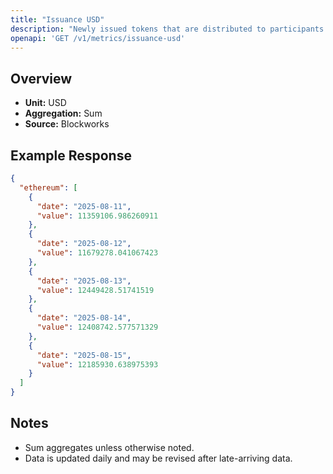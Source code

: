 ```yaml
---
title: "Issuance USD"
description: "Newly issued tokens that are distributed to participants (such as validators, miners, or stakers) as compensation for participating in consensus."
openapi: 'GET /v1/metrics/issuance-usd'
---
```


## Overview

- **Unit:** USD
- **Aggregation:** Sum
- **Source:** Blockworks

## Example Response

```json
{
  "ethereum": [
    {
      "date": "2025-08-11",
      "value": 11359106.986260911
    },
    {
      "date": "2025-08-12",
      "value": 11679278.041067423
    },
    {
      "date": "2025-08-13",
      "value": 12449428.51741519
    },
    {
      "date": "2025-08-14",
      "value": 12408742.577571329
    },
    {
      "date": "2025-08-15",
      "value": 12185930.638975393
    }
  ]
}
```

## Notes
- Sum aggregates unless otherwise noted.
- Data is updated daily and may be revised after late-arriving data.
